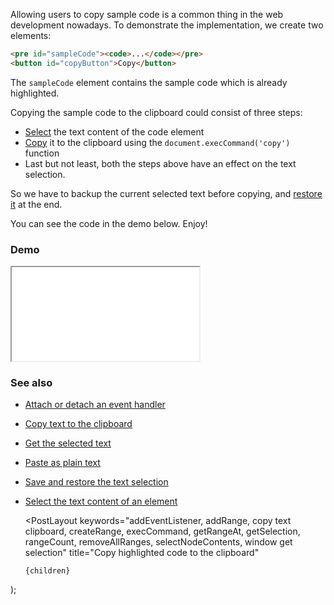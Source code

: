 
Allowing users to copy sample code is a common thing in the web development nowadays.
To demonstrate the implementation, we create two elements:

```html
<pre id="sampleCode"><code>...</code></pre>
<button id="copyButton">Copy</button>
```

The `sampleCode` element contains the sample code which is already highlighted.

Copying the sample code to the clipboard could consist of three steps:

-   [Select](/select-the-text-content-of-an-element) the text content of the code element
-   [Copy](/copy-text-to-the-clipboard) it to the clipboard using the `document.execCommand('copy')` function
-   Last but not least, both the steps above have an effect on the text selection.

So we have to backup the current selected text before copying, and [restore it](/save-and-restore-the-text-selection) at the end.

You can see the code in the demo below. Enjoy!

### Demo

<iframe src="/demo/copy-highlighted-code-to-the-clipboard/index.html"></iframe>

### See also

-   [Attach or detach an event handler](/attach-or-detach-an-event-handler)
-   [Copy text to the clipboard](/copy-text-to-the-clipboard)
-   [Get the selected text](/get-the-selected-text)
-   [Paste as plain text](/paste-as-plain-text)
-   [Save and restore the text selection](/save-and-restore-the-text-selection)
-   [Select the text content of an element](/select-the-text-content-of-an-element)

    <PostLayout
        keywords="addEventListener, addRange, copy text clipboard, createRange, execCommand, getRangeAt, getSelection, rangeCount, removeAllRanges, selectNodeContents, window get selection"
        title="Copy highlighted code to the clipboard"
    >
        {children}
    </PostLayout>
);